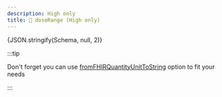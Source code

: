 ```yaml
---
description: High only
title: 📏 doseRange (High only)
---
```



<Tabs>
  <TabItem value="text" label="Human readable text" default>
    <SingleDosageToText dosage={Schema} />
  </TabItem>
  <TabItem value="json" label="Dosage">
    <CodeBlock language="json">{JSON.stringify(Schema, null, 2)}</CodeBlock>
  </TabItem>
</Tabs>

:::tip

Don't forget you can use [fromFHIRQuantityUnitToString](../../api/config) option to fit your needs

:::
